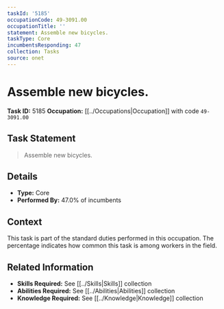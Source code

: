 ```yaml
---
taskId: '5185'
occupationCode: 49-3091.00
occupationTitle: ''
statement: Assemble new bicycles.
taskType: Core
incumbentsResponding: 47
collection: Tasks
source: onet
---
```

# Assemble new bicycles.

**Task ID:** 5185
**Occupation:** [[../Occupations|Occupation]] with code `49-3091.00`

## Task Statement

> Assemble new bicycles.

## Details

- **Type:** Core
- **Performed By:** 47.0% of incumbents

## Context

This task is part of the standard duties performed in this occupation. The percentage indicates how common this task is among workers in the field.

## Related Information

- **Skills Required:** See [[../Skills|Skills]] collection
- **Abilities Required:** See [[../Abilities|Abilities]] collection
- **Knowledge Required:** See [[../Knowledge|Knowledge]] collection
